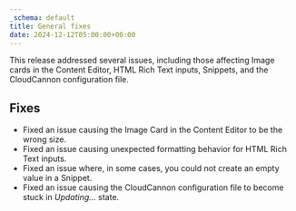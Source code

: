 ```yaml
---
_schema: default
title: General fixes
date: 2024-12-12T05:00:00+00:00
---
```

This release addressed several issues, including those affecting Image cards in the Content Editor, HTML Rich Text inputs, Snippets, and the CloudCannon configuration file.

## Fixes

* Fixed an issue causing the Image Card in the Content Editor to be the wrong size.
* Fixed an issue causing unexpected formatting behavior for HTML Rich Text inputs.
* Fixed an issue where, in some cases, you could not create an empty value in a Snippet.
* Fixed an issue causing the CloudCannon configuration file to become stuck in *Updating...* state.